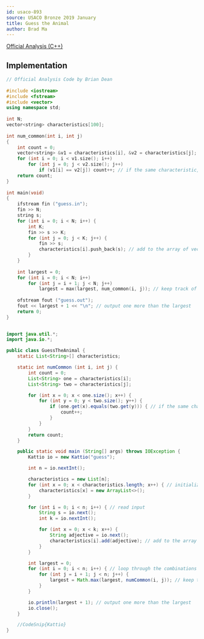 ---
id: usaco-893
source: USACO Bronze 2019 January
title: Guess the Animal
author: Brad Ma
---

[Official Analysis (C++)](http://usaco.org/current/data/sol_guess_bronze_jan19.html)

## Implementation

<LanguageSection>
  
<CPPSection>
  
```cpp
// Official Analysis Code by Brian Dean
	
#include <iostream>
#include <fstream>
#include <vector>
using namespace std;
 
int N;
vector<string> characteristics[100];
 
int num_common(int i, int j)
{
	int count = 0;
	vector<string> &v1 = characteristics[i], &v2 = characteristics[j];
	for (int i = 0; i < v1.size(); i++)
		for (int j = 0; j < v2.size(); j++)
			if (v1[i] == v2[j]) count++; // if the same characteristic, add to count
	return count;
}
 
int main(void)
{
	ifstream fin ("guess.in");
	fin >> N;
	string s;
	for (int i = 0; i < N; i++) {
		int K;
		fin >> s >> K;
		for (int j = 0; j < K; j++) {
			fin >> s;
			characteristics[i].push_back(s); // add to the array of vectors
		}
	}
    
	int largest = 0;
	for (int i = 0; i < N; i++)
		for (int j = i + 1; j < N; j++)
			largest = max(largest, num_common(i, j)); // keep track of the largest
 
	ofstream fout ("guess.out");
	fout << largest + 1 << "\n"; // output one more than the largest
	return 0;
}
  
```
  
</CPPSection>

<JavaSection>
  
```java
import java.util.*;
import java.io.*;

public class GuessTheAnimal {
	static List<String>[] characteristics;

	static int numCommon (int i, int j) {
		int count = 0;
		List<String> one = characteristics[i];
		List<String> two = characteristics[j];

		for (int x = 0; x < one.size(); x++) {
			for (int y = 0; y < two.size(); y++) {
				if (one.get(x).equals(two.get(y))) { // if the same characteristic, add to count
					count++;
				}
			}
		}
		return count;
	}

	public static void main (String[] args) throws IOException {
		Kattio io = new Kattio("guess");

		int n = io.nextInt();

		characteristics = new List[n];
		for (int x = 0; x < characteristics.length; x++) { // initialize lists
			characteristics[x] = new ArrayList<>();
		}

		for (int i = 0; i < n; i++) { // read input
			String s = io.next();
			int k = io.nextInt();

			for (int x = 0; x < k; x++) {
				String adjective = io.next();
				characteristics[i].add(adjective); // add to the array of lists
			}
		}

		int largest = 0;
		for (int i = 0; i < n; i++) { // loop through the combinations
			for (int j = i + 1; j < n; j++) {
				largest = Math.max(largest, numCommon(i, j)); // keep track of the largest
			}
		}

		io.println(largest + 1); // output one more than the largest
		io.close();
	}

	//CodeSnip{Kattio}
}  
```
</JavaSection>
  
</LanguageSection>
